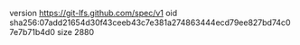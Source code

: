 version https://git-lfs.github.com/spec/v1
oid sha256:07add21654d30f43ceeb43c7e381a274863444ecd79ee827bd74c07e7b71b4d0
size 2880
